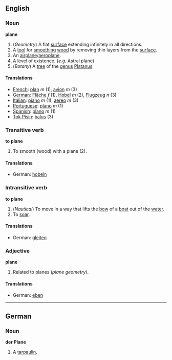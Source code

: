 ==English==
===Noun===
'''plane'''

# (''Geometry'') A flat [[surface]] extending infinitely in all directions.
# A [[tool]] for [[smooth]]ing [[wood]] by removing thin layers from the [[surface]].
# An [[airplane]]/[[aeroplane]].
# A level of existence.  (''e.g.'' Astral plane)
# (''Botany'') A [[tree]] of the [[genus]] [[Platanus]]

====Translations====

*[[French]]: [[plan]] ''m'' (1), [[avion]] ''m'' (3)
*[[German]]: [[Fläche]] ''f'' (1), [[Hobel]] ''m'' (2), [[Flugzeug]] ''n'' (3)
*[[Italian]]: [[piano]] ''m'' (1), [[aereo]] ''m'' (3)
*[[Portuguese]]: [[plano]] ''m'' (1)
*[[Spanish]]: [[plano]] ''m'' (1)
*[[Tok Pisin]]: [[balus]] (3)

===Transitive verb===
'''to plane'''

# To smooth (wood) with a plane (2).

====Translations====

*German: [[hobeln]]

===Intransitive verb===
'''to plane'''

#(''Nautical'') To move in a way that lifts the [[bow]] of a [[boat]] out of the [[water]].
#To [[soar]].

====Translations====

*German: [[gleiten]]

===Adjective===
'''plane'''

# Related to planes (''plane geometry'').

====Translations====

*German: [[eben]]

----
==German==

===Noun===
'''der Plane'''

# A [[tarpaulin]].